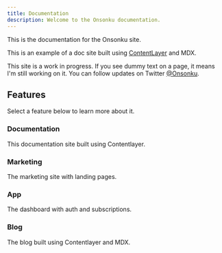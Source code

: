 ```yaml
---
title: Documentation
description: Welcome to the Onsonku documentation.
---
```


This is the documentation for the Onsonku site.

This is an example of a doc site built using [ContentLayer](/docs/documentation/contentlayer) and MDX.

<Callout>

This site is a work in progress. If you see dummy text on a page, it means I'm still working on it. You can follow updates on Twitter [@Onsonku](https://twitter.com/onsonku5353).

</Callout>

## Features

Select a feature below to learn more about it.

<div className="grid sm:grid-cols-2 gap-4 mt-6">

<Card href="/docs/documentation">

### Documentation

This documentation site built using Contentlayer.

</Card>

<Card href="/docs/marketing" disabled>

### Marketing

The marketing site with landing pages.

</Card>

<Card href="/docs/app" disabled>

### App

The dashboard with auth and subscriptions.

</Card>

<Card href="/docs/blog" disabled>

### Blog

The blog built using Contentlayer and MDX.

</Card>

</div>

